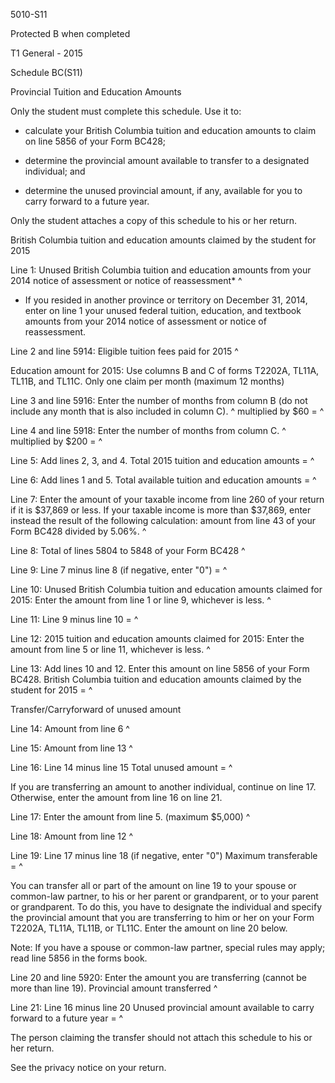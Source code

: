 ﻿5010-S11 
 
Protected B when completed 
 
T1 General - 2015 
 
Schedule BC(S11) 
 
Provincial Tuition and Education Amounts 
 
Only the student must complete this schedule. Use it to: 
 
- calculate your British Columbia tuition and education amounts to claim on 
line 5856 of your Form BC428; 
 
- determine the provincial amount available to transfer to a designated 
individual; and 
 
- determine the unused provincial amount, if any, available for you to carry 
forward to a future year. 
 
Only the student attaches a copy of this schedule to his or her return. 
 
British Columbia tuition and education amounts claimed by the student for 
2015 
 
Line 1: Unused British Columbia tuition and education amounts from your 2014 
notice of assessment or notice of reassessment* ^
 
* If you resided in another province or territory on December 31, 2014, enter 
on line 1 your unused federal tuition, education, and textbook amounts from 
your 2014 notice of assessment or notice of reassessment. 
 
Line 2 and line 5914: Eligible tuition fees paid for 2015 ^
 
Education amount for 2015: Use columns B and C of forms T2202A, TL11A, TL11B, 
and TL11C. Only one claim per month (maximum 12 months) 
 
Line 3 and line 5916: Enter the number of months from column B (do not 
include any month that is also included in column C). ^
multiplied by $60 = ^
 
Line 4 and line 5918: Enter the number of months from column C. ^
multiplied by $200 = ^
 
Line 5: Add lines 2, 3, and 4. Total 2015 tuition and education amounts = ^
 
Line 6: Add lines 1 and 5. Total available tuition and education amounts = ^
 
Line 7: Enter the amount of your taxable income from line 260 of your return 
if it is $37,869 or less. If your taxable income is more than $37,869, enter 
instead the result of the following calculation: amount from line 43 of your 
Form BC428 divided by 5.06%. ^
 
Line 8: Total of lines 5804 to 5848 of your Form BC428 ^
 
Line 9: Line 7 minus line 8 (if negative, enter "0") = ^
 
Line 10: Unused British Columbia tuition and education amounts claimed for 
2015: Enter the amount from line 1 or line 9, whichever is less. ^
 
Line 11: Line 9 minus line 10 = ^
 
Line 12: 2015 tuition and education amounts claimed for 2015: 
Enter the amount from line 5 or line 11, whichever is less. ^
 
Line 13: Add lines 10 and 12. Enter this amount on line 5856 of your Form 
BC428. British Columbia tuition and education amounts claimed by the student 
for 2015 = ^
 
Transfer/Carryforward of unused amount 
 
Line 14: Amount from line 6 ^
 
Line 15: Amount from line 13 ^
 
Line 16: Line 14 minus line 15 Total unused amount = ^
 
If you are transferring an amount to another individual, continue on line 17. 
Otherwise, enter the amount from line 16 on line 21. 
 
Line 17: Enter the amount from line 5. (maximum $5,000) ^
 
Line 18: Amount from line 12 ^
 
Line 19: Line 17 minus line 18 (if negative, enter "0") Maximum transferable 
= ^
 
You can transfer all or part of the amount on line 19 to your spouse or 
common-law partner, to his or her parent or grandparent, or to your parent or 
grandparent. To do this, you have to designate the individual and specify the 
provincial amount that you are transferring to him or her on your Form 
T2202A, TL11A, TL11B, or TL11C. Enter the amount on line 20 below. 
 
Note: If you have a spouse or common-law partner, special rules may apply; 
read line 5856 in the forms book. 
 
Line 20 and line 5920: Enter the amount you are transferring (cannot be more 
than line 19). Provincial amount transferred ^
 
Line 21: Line 16 minus line 20 Unused provincial amount available to carry 
forward to a future year = ^
 
The person claiming the transfer should not attach this schedule to his or 
her return. 
 
See the privacy notice on your return.
